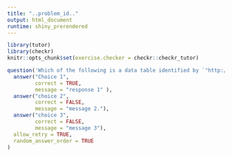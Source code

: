 ```yaml
---
title: "..problem_id.."
output: html_document
runtime: shiny_prerendered
---
```


```r
library(tutor)
library(checkr)
knitr::opts_chunk$set(exercise.checker = checkr::checkr_tutor)
```

<!-- narrative before exercise -->

```r
question('Which of the following is a data table identified by `"http://tiny.cc/dcf/CountryCodes.rda"`.',
  answer("Choice 1", 
         correct = TRUE,
         message = "response 1" ),
  answer("choice 2", 
         correct = FALSE, 
         message = "message 2."),
  answer("choice 3", 
         correct = FALSE,
         message = "message 3"),
  allow_retry = TRUE,
  random_answer_order = TRUE
)
```

<!-- narrative to wrap up (if any) goes here -->

